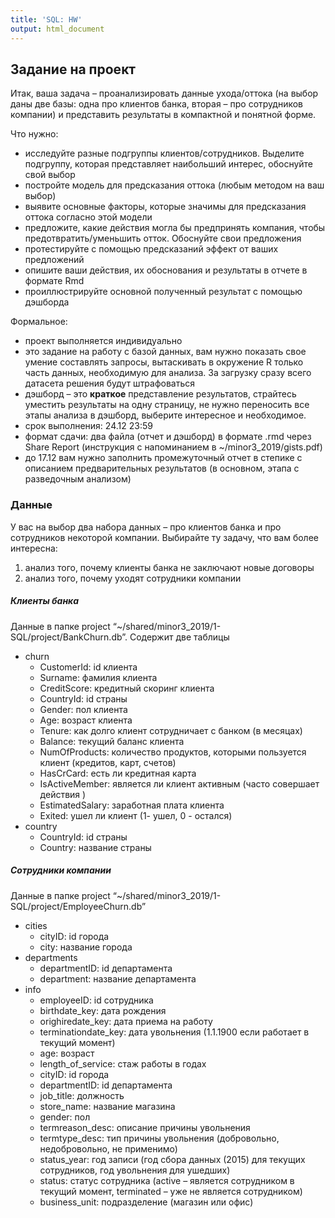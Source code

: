```yaml
---
title: 'SQL: HW'
output: html_document
---
```


## Задание на проект

Итак, ваша задача -- проанализировать данные ухода/оттока (на выбор даны две базы: одна про клиентов банка, вторая -- про сотрудников компании) и представить результаты в компактной и понятной форме.

Что нужно:

* исследуйте разные подгруппы клиентов/сотрудников. Выделите подгруппу, которая представляет наибольший интерес, обоснуйте свой выбор
* постройте модель для предсказания оттока (любым методом на ваш выбор)
* выявите основные факторы, которые значимы для предсказания оттока согласно этой модели
* предложите, какие действия могла бы предпринять компания, чтобы предотвратить/уменьшить отток. Обоснуйте свои предложения
* протестируйте с помощью предсказаний эффект от ваших предложений
* опишите ваши действия, их обоснования и результаты в отчете в формате Rmd
* проиллюстрируйте основной полученный результат с помощью дэшборда

Формальное:

* проект выполняется индивидуально
* это задание на работу с базой данных, вам нужно показать свое умение составлять запросы, вытаскивать в окружение R только часть данных, необходимую для анализа. За загрузку сразу всего датасета решения будут штрафоваться
* дэшборд -- это **краткое** представление результатов, страйтесь уместить результаты на одну страницу, не нужно переносить все этапы анализа в дэшборд, выберите интересное и необходимое.
* срок выполнения: 24.12 23:59
* формат сдачи: два файла (отчет и дэшборд) в формате .rmd через Share Report (инструкция с напоминанием в ~/minor3_2019/gists.pdf)
* до 17.12 вам нужно заполнить промежуточный отчет в степике с описанием предварительных результатов (в основном, этапа с разведочным анализом)

### Данные

У вас на выбор два набора данных -- про клиентов банка и про сотрудников некоторой компании. Выбирайте ту задачу, что вам более интересна: 

1) анализ того, почему клиенты банка не заключают новые договоры
2) анализ того, почему уходят сотрудники компании

##### Клиенты банка

Данные в папке project "~/shared/minor3_2019/1-SQL/project/BankChurn.db". Содержит две таблицы

* churn
   * CustomerId: id клиента
   * Surname: фамилия клиента
   * CreditScore: кредитный скоринг клиента
   * CountryId: id страны
   * Gender: пол клиента
   * Age: возраст клиента
   * Tenure: как долго клиент сотрудничает с банком (в месяцах)
   * Balance: текущий баланс клиента
   * NumOfProducts: количество продуктов, которыми пользуется клиент (кредитов, карт, счетов)
   * HasCrCard: есть ли кредитная карта
   * IsActiveMember: является ли клиент активным (часто совершает действия )
   * EstimatedSalary: заработная плата клиента
   * Exited: ушел ли клиент (1- ушел, 0 - остался)
* country
   * CountryId: id страны
   * Country: название страны

##### Сотрудники компании

Данные в папке project "~/shared/minor3_2019/1-SQL/project/EmployeeChurn.db"

* cities
   * cityID: id города
   * city: название города
* departments
   * departmentID: id департамента
   * department: название департамента
* info
   * employeeID: id сотрудника
   * birthdate_key: дата рождения
   * orighiredate_key: дата приема на работу
   * terminationdate_key: дата увольнения (1.1.1900 если работает в текущий момент)
   * age: возраст
   * length_of_service: стаж работы в годах
   * cityID: id города
   * departmentID: id департамента
   * job_title: должность
   * store_name: название магазина
   * gender: пол
   * termreason_desc: описание причины увольнения
   * termtype_desc: тип причины увольнения (добровольно, недобровольно, не применимо)
   * status_year: год записи (год сбора данных (2015) для текущих сотрудников, год увольнения для ушедших)
   * status: статус сотрудника (active -- является сотрудником в текущий момент, terminated -- уже не является сотрудником)
   * business_unit: подразделение (магазин или офис)